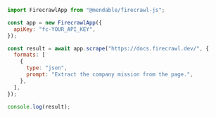 ```js Node
import FirecrawlApp from "@mendable/firecrawl-js";

const app = new FirecrawlApp({
  apiKey: "fc-YOUR_API_KEY",
});

const result = await app.scrape("https://docs.firecrawl.dev/", {
  formats: [
    {
      type: "json",
      prompt: "Extract the company mission from the page.",
    },
  ],
});

console.log(result);
```
